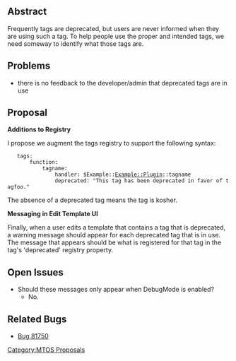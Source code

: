 == Abstract ==

Frequently tags are deprecated, but users are never informed when they are using such a tag. To help people use the proper and intended tags, we need someway to identify what those tags are.

== Problems ==

* there is no feedback to the developer/admin that deprecated tags are in use

== Proposal ==

'''Additions to Registry'''

I propose we augment the tags registry to support the following syntax:

    tags:
        function: 
            tagname:
                handler: $Example::Example::Plugin::tagname
                deprecated: "This tag has been deprecated in favor of tagfoo."

The absence of a deprecated tag means the tag is kosher.

'''Messaging in Edit Template UI'''

Finally, when a user edits a template that contains a tag that is deprecated, a warning message should appear for each deprecated tag that is in use. The message that appears should be what is registered for that tag in the tag's 'deprecated' registry property.

== Open Issues ==

* Should these messages only appear when DebugMode is enabled?
** No. 

== Related Bugs ==

* [http://bugs.movabletype.org/default.asp?81750 Bug 81750]

[[Category:MTOS Proposals]]
